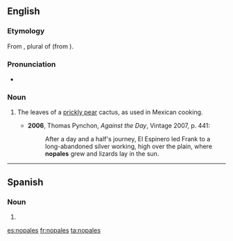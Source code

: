 ==English==

===Etymology===
From {{etyl|es|en}} {{m|es|nopales}}, plural of {{m|es|nopal}} (from {{etyl|nah|en}}).

===Pronunciation===
* {{a|UK}} {{IPA|/nəʊˈpɑːlɛz/|lang=en}}

===Noun===
{{en-plural noun}}

# {{label|en|plurale tantum}} The leaves of a [[prickly pear]] cactus, as used in Mexican cooking.
#* '''2006''', Thomas Pynchon, ''Against the Day'', Vintage 2007, p. 441:
#*: After a day and a half's journey, El Espinero led Frank to a long-abandoned silver working, high over the plain, where '''nopales''' grew and lizards lay in the sun.

----

==Spanish==

===Noun===
{{head|es|noun form}} {{g|m-p}}

# {{plural of|nopal|lang=es}}

[[es:nopales]]
[[fr:nopales]]
[[ta:nopales]]